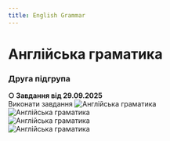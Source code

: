 ```yaml
---
title: English Grammar
---
```


# Англійська граматика

### Друга підгрупа

**○ Завдання від 29.09.2025** \
Виконати завдання
![Англійська граматика](/img/engr2_1.jpg) \
![Англійська граматика](/img/engr2_2.jpg) \
![Англійська граматика](/img/engr2_3.jpg) \
![Англійська граматика](/img/engr2_4.jpg)
